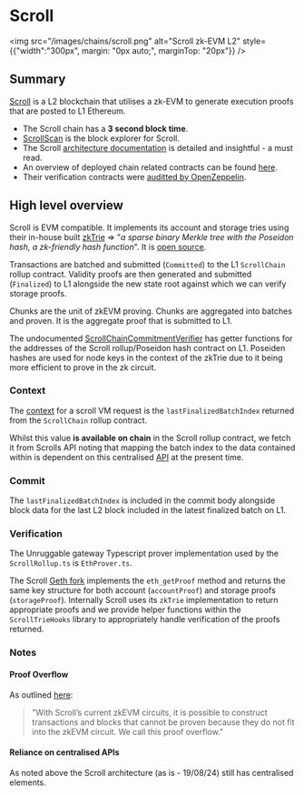 # Scroll

<img src="/images/chains/scroll.png" alt="Scroll zk-EVM L2" style={{"width":"300px", margin: "0px auto;", marginTop: "20px"}} />

## Summary 

[Scroll](https://scroll.io/) is a L2 blockchain that utilises a zk-EVM to generate execution proofs that are posted to L1 Ethereum. 

- The Scroll chain has a **3 second block time**.
- [ScrollScan](https://scrollscan.com/) is the block explorer for Scroll.
- The Scroll [architecture documentation](https://docs.scroll.io/en/technology/) is detailed and insightful - a must read. 
- An overview of deployed chain related contracts can be found [here](https://docs.scroll.io/en/developers/scroll-contracts/).
- Their verification contracts were [auditted by OpenZeppelin](https://blog.openzeppelin.com/scroll-zktrieverifier-audit).

## High level overview

Scroll is EVM compatible. It implements its account and storage tries using their in-house built [zkTrie](https://docs.scroll.io/technology/sequencer/zktrie) => "*a sparse binary Merkle tree with the Poseidon hash, a zk-friendly hash function*". It is [open source](https://github.com/scroll-tech/zktrie).

Transactions are batched and submitted (`Committed`) to the L1 `ScrollChain` rollup contract. Validity proofs are then generated and submitted (`Finalized`) to L1 alongside the new state root against which we can verify storage proofs.

Chunks are the unit of zkEVM proving. Chunks are aggregated into batches and proven. It is the aggregate proof that is submitted to L1.

The undocumented [ScrollChainCommitmentVerifier](https://etherscan.io/address/0xC4362457a91B2E55934bDCb7DaaF6b1aB3dDf203#readContract) has getter functions for the addresses of the Scroll rollup/Poseidon hash contract on L1. Poseiden hashes are used for node keys in the context of the zkTrie due to it being more efficient to prove in the zk circuit.

### Context

The [context](/concepts#context) for a scroll VM request is the `lastFinalizedBatchIndex` returned from the `ScrollChain` rollup contract.

Whilst this value **is available on chain** in the Scroll rollup contract, we fetch it from Scrolls API noting that mapping the batch index to the data contained within is dependent on this centralised [API](https://mainnet-api-re.scroll.io/api/batch?index=307825) at the present time.

### Commit

The `lastFinalizedBatchIndex` is included in the commit body alongside block data for the last L2 block included in the latest finalized batch on L1.

### Verification

The Unruggable gateway Typescript prover implementation used by the `ScrollRollup.ts` is `EthProver.ts`. 

The Scroll [Geth fork](https://github.com/scroll-tech/go-ethereum/blob/9abdd5b9aafb9ff741b824f7ec2e7f47edee8365/internal/ethapi/api.go#L675) implements the `eth_getProof` method and returns the same key structure for both account (`accountProof`) and storage proofs (`storageProof`). Internally Scroll uses its `zkTrie` implementation to return appropriate proofs and we provide helper functions within the `ScrollTrieHooks` library to appropriately handle verification of the proofs returned.

### Notes

#### Proof Overflow

As outlined [here](https://docs.scroll.io/en/technology/sequencer/execution-node/#circuit-capacity-checker):

> "With Scroll’s current zkEVM circuits, it is possible to construct  transactions and blocks that cannot be proven because they do not fit into the zkEVM circuit. We call this proof overflow."

#### Reliance on centralised APIs

As noted above the Scroll architecture (as is - 19/08/24) still has centralised elements.